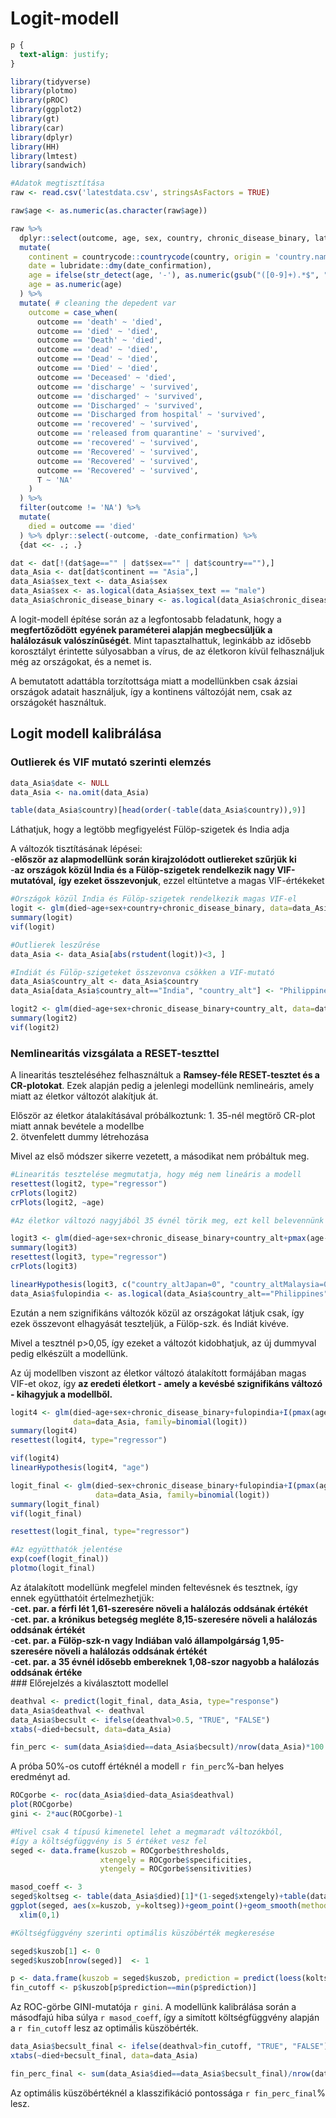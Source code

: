 # Logit-modell {#Chapter-3}

```css
p {
  text-align: justify;
}
```

```r
library(tidyverse)
library(plotmo)
library(pROC)
library(ggplot2)
library(gt)
library(car)
library(dplyr)
library(HH)
library(lmtest)
library(sandwich)
```


```r
#Adatok megtisztítása
raw <- read.csv('latestdata.csv', stringsAsFactors = TRUE) 

raw$age <- as.numeric(as.character(raw$age))

raw %>% 
  dplyr::select(outcome, age, sex, country, chronic_disease_binary, latitude, longitude, date_confirmation) %>% 
  mutate(
    continent = countrycode::countrycode(country, origin = 'country.name', destination = 'continent'),
    date = lubridate::dmy(date_confirmation),
    age = ifelse(str_detect(age, '-'), as.numeric(gsub("([0-9]+).*$", "\\1", age)) + 5, age),
    age = as.numeric(age)
  ) %>% 
  mutate( # cleaning the depedent var
    outcome = case_when(
      outcome == 'death' ~ 'died',
      outcome == 'died' ~ 'died', 
      outcome == 'Death' ~ 'died',
      outcome == 'dead' ~ 'died',
      outcome == 'Dead' ~ 'died',
      outcome == 'Died' ~ 'died',
      outcome == 'Deceased' ~ 'died',
      outcome == 'discharge' ~ 'survived',
      outcome == 'discharged' ~ 'survived',
      outcome == 'Discharged' ~ 'survived',
      outcome == 'Discharged from hospital' ~ 'survived',
      outcome == 'recovered' ~ 'survived',
      outcome == 'released from quarantine' ~ 'survived',
      outcome == 'recovered' ~ 'survived',
      outcome == 'Recovered' ~ 'survived',
      outcome == 'Recovered' ~ 'survived',
      outcome == 'Recovered' ~ 'survived',
      T ~ 'NA'
    )
  ) %>% 
  filter(outcome != 'NA') %>% 
  mutate(
    died = outcome == 'died'
  ) %>% dplyr::select(-outcome, -date_confirmation) %>% 
  {dat <<- .; .}

dat <- dat[!(dat$age=="" | dat$sex=="" | dat$country==""),]
data_Asia <- dat[dat$continent == "Asia",]
data_Asia$sex_text <- data_Asia$sex
data_Asia$sex <- as.logical(data_Asia$sex_text == "male")
data_Asia$chronic_disease_binary <- as.logical(data_Asia$chronic_disease_binary == "True")
```

A logit-modell építése során az a legfontosabb feladatunk, hogy a **megfertőződött**
**egyének paraméterei alapján megbecsüljük a halálozásuk valószínűségét**. Mint tapasztalhattuk,
leginkább az idősebb korosztályt érintette súlyosabban a vírus, de az életkoron kívül
felhasználjuk még az országokat, és a nemet is.

A bemutatott adattábla torzítottsága miatt a modellünkben csak ázsiai országok adatait
használjuk, így a kontinens változóját nem, csak az országokét használtuk.


## Logit modell kalibrálása

### Outlierek és VIF mutató szerinti elemzés
```r
data_Asia$date <- NULL
data_Asia <- na.omit(data_Asia)

table(data_Asia$country)[head(order(-table(data_Asia$country)),9)]


```

Láthatjuk, hogy a legtöbb megfigyelést Fülöp-szigetek és India adja

A változók tisztításának lépései:\
-**először az alapmodellünk során kirajzolódott outliereket szűrjük ki **\
-**az országok közül India és a Fülöp-szigetek rendelkezik nagy VIF-mutatóval,**
**így ezeket összevonjuk**, ezzel eltüntetve a magas VIF-értékeket\


```r
#Országok közül India és Fülöp-szigetek rendelkezik magas VIF-el
logit <- glm(died~age+sex+country+chronic_disease_binary, data=data_Asia, family=binomial(logit))
summary(logit)
vif(logit)

#Outlierek leszűrése
data_Asia <- data_Asia[abs(rstudent(logit))<3, ]

#Indiát és Fülöp-szigeteket összevonva csökken a VIF-mutató
data_Asia$country_alt <- data_Asia$country
data_Asia[data_Asia$country_alt=="India", "country_alt"] <- "Philippines"

logit2 <- glm(died~age+sex+chronic_disease_binary+country_alt, data=data_Asia, family=binomial(logit))
summary(logit2)
vif(logit2)

```

### Nemlinearitás vizsgálata a RESET-teszttel

A linearitás teszteléséhez felhasználtuk a **Ramsey-féle RESET-tesztet és a CR-plotokat**.
Ezek alapján pedig a jelenlegi modellünk nemlineáris, amely miatt az életkor változót alakítjuk át.

Először az életkor átalakításával próbálkoztunk:
1. 35-nél megtörő CR-plot miatt annak bevétele a modellbe\
2. ötvenfelett dummy létrehozása\

Mivel az első módszer sikerre vezetett, a másodikat nem próbáltuk meg.

```r
#Linearitás tesztelése megmutatja, hogy még nem lineáris a modell
resettest(logit2, type="regressor")
crPlots(logit2)
crPlots(logit2, ~age)

#Az életkor változó nagyjából 35 évnél törik meg, ezt kell belevennünk a modellbe

logit3 <- glm(died~age+sex+chronic_disease_binary+country_alt+pmax(age-35,0), data=data_Asia, family=binomial(logit))
summary(logit3)
resettest(logit3, type="regressor")
crPlots(logit3)

```




```r

linearHypothesis(logit3, c("country_altJapan=0", "country_altMalaysia=0", "country_altNepal=0", "country_altVietnam=0", "country_altSingapore=0", "country_altSouth Korea=0", "country_altThailand=0"))
data_Asia$fulopindia <- as.logical(data_Asia$country_alt=="Philippines")
```

Ezután a nem szignifikáns változók közül az országokat látjuk csak, így ezek 
összevont elhagyását teszteljük, a Fülöp-szk. és Indiát kivéve.

Mivel a tesztnél p>0,05, így ezeket a változót kidobhatjuk, 
az új dummyval pedig elkészült a modellünk.


Az új modellben viszont az életkor változó átalakított formájában magas VIF-et okoz, 
így **az eredeti életkort - amely a kevésbé szignifikáns változó - kihagyjuk a modellből.**

```r
logit4 <- glm(died~age+sex+chronic_disease_binary+fulopindia+I(pmax(age-35,0)), 
              data=data_Asia, family=binomial(logit))
summary(logit4)
resettest(logit4, type="regressor")

vif(logit4)
linearHypothesis(logit4, "age")

```



```r
logit_final <- glm(died~sex+chronic_disease_binary+fulopindia+I(pmax(age-35,0)), 
                   data=data_Asia, family=binomial(logit))
summary(logit_final)
vif(logit_final)

resettest(logit_final, type="regressor")
```


```r
#Az együtthatók jelentése
exp(coef(logit_final))
plotmo(logit_final)

```

Az átalakított modellünk megfelel minden feltevésnek és tesztnek, így ennek 
együtthatóit értelmezhetjük:\
-**cet. par. a férfi lét 1,61-szeresére növeli a halálozás oddsának értékét**\
-**cet. par. a krónikus betegség megléte 8,15-szeresére növeli a halálozás oddsának értékét**\
-**cet. par. a Fülöp-szk-n vagy Indiában való állampolgárság 1,95-szeresére növeli a halálozás oddsának értékét**\
-**cet. par. a 35 évnél idősebb embereknek 1,08-szor nagyobb a halálozás oddsának értéke**\
### Előrejelzés a kiválasztott modellel
```r
deathval <- predict(logit_final, data_Asia, type="response")
data_Asia$deathval <- deathval
data_Asia$becsult <- ifelse(deathval>0.5, "TRUE", "FALSE")
xtabs(~died+becsult, data=data_Asia)

fin_perc <- sum(data_Asia$died==data_Asia$becsult)/nrow(data_Asia)*100
```
A próba 50%-os cutoff értéknél a modell `r fin_perc`%-ban helyes eredményt ad.


```r
ROCgorbe <- roc(data_Asia$died~data_Asia$deathval)
plot(ROCgorbe)
gini <- 2*auc(ROCgorbe)-1

#Mivel csak 4 típusú kimenetel lehet a megmaradt változókból, 
#így a költségfüggvény is 5 értéket vesz fel
seged <- data.frame(kuszob = ROCgorbe$thresholds, 
                    xtengely = ROCgorbe$specificities, 
                    ytengely = ROCgorbe$sensitivities)

masod_coeff <- 3
seged$koltseg <- table(data_Asia$died)[1]*(1-seged$xtengely)+table(data_Asia$died)[2]*(1-seged$ytengely)*masod_coeff
ggplot(seged, aes(x=kuszob, y=koltseg))+geom_point()+geom_smooth(method = "loess")+
  xlim(0,1)

#Költségfüggvény szerinti optimális küszöbérték megkeresése

seged$kuszob[1] <- 0
seged$kuszob[nrow(seged)]  <- 1

p <- data.frame(kuszob = seged$kuszob, prediction = predict(loess(koltseg~kuszob, data = seged)))
fin_cutoff <- p$kuszob[p$prediction==min(p$prediction)]


```

Az ROC-görbe GINI-mutatója `r gini`.
A modellünk kalibrálása során a másodfajú hiba súlya `r masod_coeff`, így a
simított költségfüggvény alapján a `r fin_cutoff` lesz az optimális küszöbérték.

```r

data_Asia$becsult_final <- ifelse(deathval>fin_cutoff, "TRUE", "FALSE")
xtabs(~died+becsult_final, data=data_Asia)

fin_perc_final <- sum(data_Asia$died==data_Asia$becsult_final)/nrow(data_Asia)*100

```


Az optimális küszöbértéknél a klasszifikáció pontossága `r fin_perc_final`% lesz.
